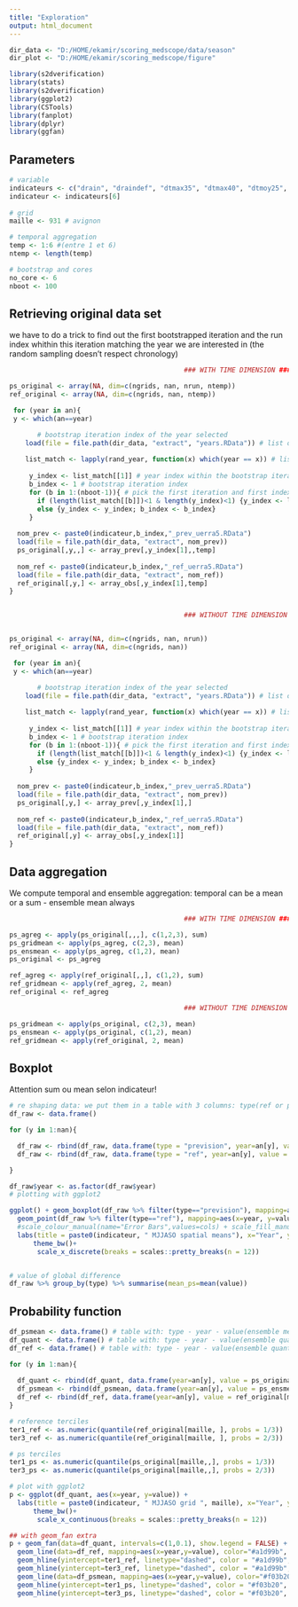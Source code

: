 ```yaml
---
title: "Exploration"
output: html_document
---
```


```r

dir_data <- "D:/HOME/ekamir/scoring_medscope/data/season" 
dir_plot <- "D:/HOME/ekamir/scoring_medscope/figure" 

library(s2dverification)
library(stats)
library(s2dverification)
library(ggplot2)
library(CSTools)
library(fanplot)
library(dplyr)
library(ggfan)

```

## Parameters 

```r

# variable
indicateurs <- c("drain", "draindef", "dtmax35", "dtmax40", "dtmoy25", "drywav", "heatwav")
indicateur <- indicateurs[6]
  
# grid
maille <- 931 # avignon

# temporal aggregation
temp <- 1:6 #(entre 1 et 6) 
ntemp <- length(temp)

# bootstrap and cores
no_core <- 6
nboot <- 100

```

## Retrieving original data set

we have to do a trick to find out the first bootstrapped iteration and the run index whithin this iteration matching the year we are interested in (the random sampling doesn't respect chronology)

```r

                                            ### WITH TIME DIMENSION ###

ps_original <- array(NA, dim=c(ngrids, nan, nrun, ntemp))
ref_original <- array(NA, dim=c(ngrids, nan, ntemp))

 for (year in an){
 y <- which(an==year)

       # bootstrap iteration index of the year selected
    load(file = file.path(dir_data, "extract", "years.RData")) # list of years in each bootstrap iteration
     
    list_match <- lapply(rand_year, function(x) which(year == x)) # list of matchs between list of years randomly generated for the bootstrap and the year we are interested in
     
     y_index <- list_match[[1]] # year index within the bootstrap iteration
     b_index <- 1 # bootstrap iteration index
     for (b in 1:(nboot-1)){ # pick the first iteration and first index matching the year we are looking for
       if (length(list_match[[b]])<1 & length(y_index)<1) {y_index <- list_match[[b+1]]; b_index <- b+1}
       else {y_index <- y_index; b_index <- b_index}
     }
     
  nom_prev <- paste0(indicateur,b_index,"_prev_uerra5.RData")
  load(file = file.path(dir_data, "extract", nom_prev))
  ps_original[,y,,] <- array_prev[,y_index[1],,temp]
  
  nom_ref <- paste0(indicateur,b_index,"_ref_uerra5.RData")
  load(file = file.path(dir_data, "extract", nom_ref))
  ref_original[,y,] <- array_obs[,y_index[1],temp]
}


                                            ### WITHOUT TIME DIMENSION ###


ps_original <- array(NA, dim=c(ngrids, nan, nrun))
ref_original <- array(NA, dim=c(ngrids, nan))

 for (year in an){
 y <- which(an==year)

       # bootstrap iteration index of the year selected
    load(file = file.path(dir_data, "extract", "years.RData")) # list of years in each bootstrap iteration
     
    list_match <- lapply(rand_year, function(x) which(year == x)) # list of matchs between list of years randomly generated for the bootstrap and the year we are interested in
     
     y_index <- list_match[[1]] # year index within the bootstrap iteration
     b_index <- 1 # bootstrap iteration index
     for (b in 1:(nboot-1)){ # pick the first iteration and first index matching the year we are looking for
       if (length(list_match[[b]])<1 & length(y_index)<1) {y_index <- list_match[[b+1]]; b_index <- b+1}
       else {y_index <- y_index; b_index <- b_index}
     }
     
  nom_prev <- paste0(indicateur,b_index,"_prev_uerra5.RData")
  load(file = file.path(dir_data, "extract", nom_prev))
  ps_original[,y,] <- array_prev[,y_index[1],]
  
  nom_ref <- paste0(indicateur,b_index,"_ref_uerra5.RData")
  load(file = file.path(dir_data, "extract", nom_ref))
  ref_original[,y] <- array_obs[,y_index[1]]
}

```

## Data aggregation
We compute temporal and ensemble aggregation: temporal can be a mean or a sum - ensemble mean always

```r
                                            ### WITH TIME DIMENSION ###

ps_agreg <- apply(ps_original[,,,], c(1,2,3), sum)
ps_gridmean <- apply(ps_agreg, c(2,3), mean)
ps_ensmean <- apply(ps_agreg, c(1,2), mean)
ps_original <- ps_agreg

ref_agreg <- apply(ref_original[,,], c(1,2), sum)
ref_gridmean <- apply(ref_agreg, 2, mean)
ref_original <- ref_agreg

                                            ### WITHOUT TIME DIMENSION ###

ps_gridmean <- apply(ps_original, c(2,3), mean)
ps_ensmean <- apply(ps_original, c(1,2), mean)
ref_gridmean <- apply(ref_original, 2, mean)

```

## Boxplot

Attention sum ou mean selon indicateur!

```r


# re shaping data: we put them in a table with 3 columns: type(ref or prevision) - year - value 
df_raw <- data.frame() 

for (y in 1:nan){

  df_raw <- rbind(df_raw, data.frame(type = "prevision", year=an[y], value = ps_gridmean[y,]))
  df_raw <- rbind(df_raw, data.frame(type = "ref", year=an[y], value = ref_gridmean[y]))

}

df_raw$year <- as.factor(df_raw$year)
# plotting with ggplot2

ggplot() + geom_boxplot(df_raw %>% filter(type=="prevision"), mapping=aes(x=year, y=value), color="#dd1c77")+
  geom_point(df_raw %>% filter(type=="ref"), mapping=aes(x=year, y=value), color="#2ca25f")+
  #scale_colour_manual(name="Error Bars",values=cols) + scale_fill_manual(name="Bar",values=cols)
  labs(title = paste0(indicateur, " MJJASO spatial means"), x="Year", y= "Value")+
      theme_bw()+
       scale_x_discrete(breaks = scales::pretty_breaks(n = 12))


# value of global difference
df_raw %>% group_by(type) %>% summarise(mean_ps=mean(value))

```

## Probability function

```r


df_psmean <- data.frame() # table with: type - year - value(ensemble mean)
df_quant <- data.frame() # table with: type - year - value(ensemble quantiles)
df_ref <- data.frame() # table with: type - year - value(ensemble quantiles)

for (y in 1:nan){
  
  df_quant <- rbind(df_quant, data.frame(year=an[y], value = ps_original[maille, y, ]))
  df_psmean <- rbind(df_psmean, data.frame(year=an[y], value = ps_ensmean[maille, y]))
  df_ref <- rbind(df_ref, data.frame(year=an[y], value = ref_original[maille, y]))
}

# reference terciles
ter1_ref <- as.numeric(quantile(ref_original[maille, ], probs = 1/3))
ter3_ref <- as.numeric(quantile(ref_original[maille, ], probs = 2/3))

# ps terciles
ter1_ps <- as.numeric(quantile(ps_original[maille,,], probs = 1/3))
ter3_ps <- as.numeric(quantile(ps_original[maille,,], probs = 2/3))

# plot with ggplot2
p <- ggplot(df_quant, aes(x=year, y=value)) + 
  labs(title = paste0(indicateur, " MJJASO grid ", maille), x="Year", y= "Value")+
      theme_bw()+
       scale_x_continuous(breaks = scales::pretty_breaks(n = 12))

## with geom_fan extra
p + geom_fan(data=df_quant, intervals=c(1,0.1), show.legend = FALSE) + 
  geom_line(data=df_ref, mapping=aes(x=year,y=value), color="#a1d99b", size=1, show.legend = TRUE) +
  geom_hline(yintercept=ter1_ref, linetype="dashed", color = "#a1d99b", size=0.4) +
  geom_hline(yintercept=ter3_ref, linetype="dashed", color = "#a1d99b", size=0.4) +
  geom_line(data=df_psmean, mapping=aes(x=year,y=value), color="#f03b20", size=1) +
  geom_hline(yintercept=ter1_ps, linetype="dashed", color = "#f03b20", size=0.4) +
  geom_hline(yintercept=ter3_ps, linetype="dashed", color = "#f03b20", size=0.4)



```



